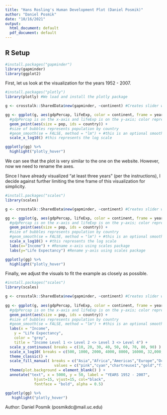 ---
title: "Hans Rosling's Human Development Plot (Daniel Posmik)"
author: "Daniel Posmik"
date: "10/16/2021"
output:
  html_document: default
  pdf_document: default
---

## R Setup

```{r, message = FALSE}
#install.packages("gapminder")
library(gapminder)
library(ggplot2)
```

First, let us look at the visualization for the years 1952 - 2007.
``` {r, message = FALSE}
#install.packages("plotly")
library(plotly) #We load and install the plotly package

g <- crosstalk::SharedData$new(gapminder, ~continent) #Creates slider widget

gg <- ggplot(g, aes(gdpPercap, lifeExp, color = continent, frame = year)) +
  #gdpPercap is on the x-axis and lifeExp is on the y-axis; color represents continent
  geom_point(aes(size = pop, ids = country)) + 
  #size of bubbles represents population by country
  #geom_smooth(se = FALSE, method = "lm") + #this is an optional smoothing line
  scale_x_log10() #this represents the log scale

ggplotly(gg) %>% 
  highlight("plotly_hover")
```
We can see that the plot is very similar to the one on the website. However, now we need to rename the axes.

Since I have already visualized "at least three years" (per the instructions), I decide against further limiting the time frame of this visualization for simplicity. 

``` {r, message = FALSE}
#install.packages("scales")
library(scales)

g <- crosstalk::SharedData$new(gapminder, ~continent) #Creates slider widget

gg <- ggplot(g, aes(gdpPercap, lifeExp, color = continent, frame = year)) +
  #gdpPercap is on the x-axis and lifeExp is on the y-axis; color represents continent
  geom_point(aes(size = pop, ids = country)) + 
  #size of bubbles represents population by country
  #geom_smooth(se = FALSE, method = "lm") + #this is an optional smoothing line
  scale_x_log10() + #this represents the log scale
  labs(x="Income") + #Rename x-axis using scales package
  labs(y="Life Expectancy") #Rename y-axis using scales package

ggplotly(gg) %>% 
  highlight("plotly_hover")
```
Finally, we adjust the visuals to fit the example as closely as possible. 

``` {r, message = FALSE}
#install.packages("scales")
library(scales)

g <- crosstalk::SharedData$new(gapminder, ~continent) #Creates slider widget
 
gg <- ggplot(g, aes(gdpPercap, lifeExp, color = continent, frame = year)) +
  #gdpPercap is on the x-axis and lifeExp is on the y-axis; color represents continent
  geom_point(aes(size = pop, ids = country)) + 
  #size of bubbles represents population by country
  #geom_smooth(se = FALSE, method = "lm") + #this is an optional smoothing line
  labs(x = "Income",
    y = "Life Expectancy",
    color = "grey",
    title = "Income Level 1 <> Level 2 <> Level 3 <> Level 4") +
  scale_y_continuous( breaks = c(10, 20, 30, 40, 50, 60, 70, 80, 90) ) + 
  scale_x_log10( breaks = c(500, 1000, 2000, 4000, 8000, 16000, 32,000, 64000, 128000) ) +
  theme_classic() +
  scale_fill_manual( breaks = c("Asia","Africa","Americas","Europe","Oceania") , 
                      values = c("pink","cyan","chartreuse1","gold","firebrick1") ) +
  theme(plot.background = element_blank() ) +
  annotate("text", x = 5000, y = 50, label = "YEARS 1952 - 2007",
             hjust=15, vjust=15, col="black",
             fontface = "bold", alpha = 0.5)

ggplotly(gg) %>% 
   highlight("plotly_hover")

```
Author: Daniel Posmik (posmikdc@mail.uc.edu)